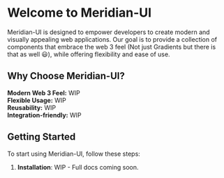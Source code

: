 
<Meta title="Meridian-UI/Get Started/Introduction" />

<style>
  {`
    .heading {
      font-size: 28px;
      font-weight: bold;
      margin-bottom: 20px;
    }

    .subheading {
      font-size: 20px;
      font-weight: bold;
      margin-top: 40px;
      margin-bottom: 20px;
    }

    .list {
      margin-bottom: 20px;
    }

    .list-item {
      margin-bottom: 12px;
    }

    .list-item strong {
      font-weight: bold;
      display: block;
      margin-bottom: 6px;
    }

    .resources {
      margin-top: 40px;
      margin-bottom: 20px;
    }

    .resources-item {
      margin-bottom: 12px;
    }

    .resources-item strong {
      font-weight: bold;
      display: block;
      margin-bottom: 6px;
    }

    .emphasis {
      font-weight: bold;
    }

    .gradient-text {
      background: linear-gradient(45deg, #ee7e7e, #b83ad9);
      -webkit-background-clip: text;
      -webkit-text-fill-color: transparent;
      font-size: 14px
    }
  `}
</style>

# Welcome to Meridian-UI

Meridian-UI is designed to empower developers to create modern and visually appealing web applications. Our goal is to provide a collection of components that embrace the web 3 feel (Not just <span class="gradient-text">Gradients</span> but there is that as well 😃), while offering flexibility and ease of use.

## Why Choose Meridian-UI?

<div className="list">
  <div className="list-item">
    <strong>Modern Web 3 Feel:</strong> WIP
  </div>
  <div className="list-item">
    <strong>Flexible Usage:</strong> WIP
  </div>
  <div className="list-item">
    <strong>Reusability:</strong> WIP
  </div>
  <div className="list-item">
    <strong>Integration-friendly:</strong> WIP
  </div>
</div>

## Getting Started

To start using Meridian-UI, follow these steps:

1. **Installation**: WIP - Full docs coming soon.
